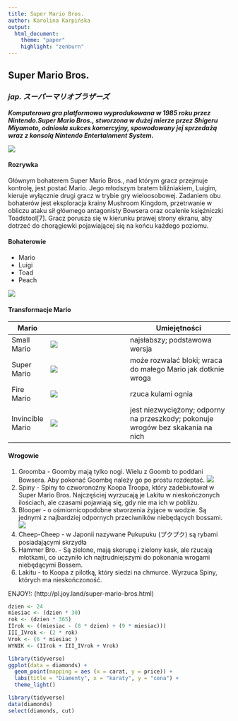 ---
title: Super Mario Bros.
author: Karolina Karpińska
output:
  html_document:
    theme: "paper"
    highlight: "zenburn"
---

## **Super Mario Bros.**
### *jap. スーパーマリオブラザーズ*

_**Komputerowa gra platformowa wyprodukowana w 1985 roku przez Nintendo.Super Mario Bros., stworzona w dużej mierze przez Shigeru Miyamoto, odniosła sukces komercyjny, spowodowany jej sprzedażą wraz z konsolą Nintendo Entertainment System.**_

![](https://upload.wikimedia.org/wikipedia/commons/thumb/2/2b/Super_Mario_Bros._Logo.svg/886px-Super_Mario_Bros._Logo.svg.png)

#### Rozrywka
Głównym bohaterem Super Mario Bros., nad którym gracz przejmuje kontrolę, jest postać Mario. Jego młodszym bratem bliźniakiem, Luigim, kieruje wyłącznie drugi gracz w trybie gry wieloosobowej. Zadaniem obu bohaterów jest eksploracja krainy Mushroom Kingdom, przetrwanie w obliczu ataku sił głównego antagonisty Bowsera oraz ocalenie księżniczki Toadstool[7]. Gracz porusza się w kierunku prawej strony ekranu, aby dotrzeć do chorągiewki pojawiającej się na końcu każdego poziomu.


#### Bohaterowie
* Mario
* Luigi
* Toad
* Peach

![](http://static.tvtropes.org/pmwiki/pub/images/mp7marioandluigi_609.jpg)



#### Transformacje Mario

| Mario            |                                                                 | Umiejętności                                                                    |
|------------------|-----------------------------------------------------------------|---------------------------------------------------------------------------------|
| Small Mario      | ![](https://www.mariowiki.com/images/0/02/SMB_Smallmario.png)   | najsłabszy; podstawowa wersja                                                   |
| Super Mario      | ![](https://www.mariowiki.com/images/f/f7/SMB_Supermario.png)   | może rozwalać bloki; wraca do małego Mario jak dotknie wroga                    |
| Fire Mario       | ![](https://www.mariowiki.com/images/4/47/SMB_Firemario.png)    | rzuca kulami ognia                                                              |
| Invincible Mario | ![](https://www.mariowiki.com/images/6/62/Invincible_Mario.gif) | jest niezwyciężony; odporny na przeszkody; pokonuje wrogów bez skakania na nich |



#### Wrogowie

1. Groomba - Goomby mają tylko nogi. Wielu z Goomb to poddani Bowsera. Aby pokonać Goombę należy go po prostu rozdeptać.
![](https://vignette.wikia.nocookie.net/smbpediaxd/images/9/91/Goomba.jpg/revision/latest/scale-to-width-down/180?cb=20120305193601&path-prefix=pl)
2. Spiny - Spiny to czworonożny Koopa Troopa, który zadebiutował w Super Mario Bros. Najczęściej wyrzucają je Lakitu w nieskończonych ilościach, ale czasami pojawiają się, gdy nie ma ich w pobliżu.
3. Blooper - o ośmiornicopodobne stworzenia żyjące w wodzie. Są jednymi z najbardziej odpornych przeciwników niebędących bossami. 
![](https://vignette.wikia.nocookie.net/smbpediaxd/images/f/fb/250px-Blooper_MK7.png/revision/latest?cb=20120306185830&path-prefix=pl)
4. Cheep-Cheep - w Japonii nazywane Pukupuku (プクプク) są rybami posiadającymi skrzydła
5. Hammer Bro. - Są zielone, mają skorupę i zielony kask, ale rzucają młotkami, co uczyniło ich najtrudniejszymi do pokonania wrogami niebędącymi Bossem.
6. Lakitu - to Koopa z pilotką, który siedzi na chmurce. Wyrzuca Spiny, których ma nieskończoność.


ENJOY!: (http://pl.joy.land/super-mario-bros.html)



```{r echo = TRUE }
dzien <- 24
miesiac <- (dzien * 30)
rok <- (dzien * 365)
IIrok <- ((miesiac - (8 * dzien) + (9 * miesiac)))
III_IVrok <- (2 * rok)
Vrok <- (6 * miesiac )
WYNIK <- (IIrok + III_IVrok + Vrok)

```


```{r echo=TRUE, message=FALSE, warning=FALSE, paged.print=FALSE, }
library(tidyverse)
ggplot(data = diamonds) +
  geom_point(mapping = aes (x = carat, y = price)) +
  labs(title = "Diamenty", x = "karaty", y = "cena") +
  theme_light()
```

```{r message=FALSE, warning=FALSE, paged.print=FALSE}
library(tidyverse)
data(diamonds)
select(diamonds, cut)
```
